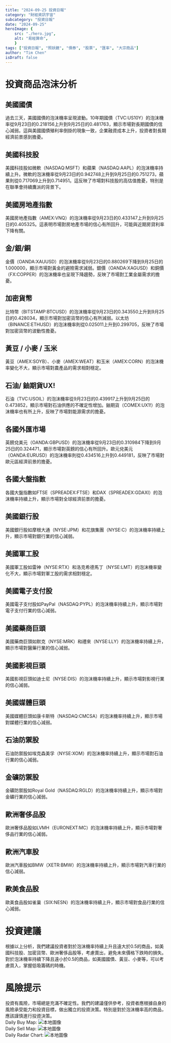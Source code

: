 ```yaml
---
title: "2024-09-25 投資日報"
category: "財經資訊宇宙"
subcategory: "投資日報"
date: "2024-09-25"
heroImage: {
    src: "./hero.jpg",
    alt: "易經算命",
    }
tags: ["投資日報", "照妖鏡", "債券", "股票", "匯率", "大宗商品"]
author: "Tim Chen"
isDraft: false
---
```

# 投資商品泡沫分析

## 美國國債
過去三天，美國國債的泡沫機率呈現波動。10年期國債（TVC:US10Y）的泡沫機率從9月23日的0.218156上升到9月25日的0.481763，顯示市場對長期國債的信心減弱。這與美國國債殖利率倒掛的現象一致，企業融資成本上升，投資者對長期經濟前景感到擔憂。

## 美國科技股
美國科技股如微軟（NASDAQ:MSFT）和蘋果（NASDAQ:AAPL）的泡沫機率持續上升。微軟的泡沫機率從9月23日的0.942748上升到9月25日的0.751273，蘋果則從0.717069上升到0.714951。這反映了市場對科技股的高估值擔憂，特別是在聯準會持續鷹派的背景下。

## 美國房地產指數
美國房地產指數（AMEX:VNQ）的泡沫機率從9月23日的0.433147上升到9月25日的0.405325。這表明市場對房地產市場的信心有所回升，可能與近期房貸利率下降有關。

## 金/銀/銅
金價（OANDA:XAUUSD）的泡沫機率從9月23日的0.880269下降到9月25日的1.000000，顯示市場對黃金的避險需求減弱。銀價（OANDA:XAGUSD）和銅價（FX:COPPER）的泡沫機率也呈現下降趨勢，反映了市場對工業金屬需求的擔憂。

## 加密貨幣
比特幣（BITSTAMP:BTCUSD）的泡沫機率從9月23日的0.343550上升到9月25日的0.428034，顯示市場對加密貨幣的信心有所減弱。以太坊（BINANCE:ETHUSD）的泡沫機率則從0.025011上升到0.299705，反映了市場對加密貨幣的波動性擔憂。

## 黃豆 / 小麥 / 玉米
黃豆（AMEX:SOYB）、小麥（AMEX:WEAT）和玉米（AMEX:CORN）的泡沫機率變化不大，顯示市場對農產品的需求相對穩定。

## 石油/ 鈾期貨UX!
石油（TVC:USOIL）的泡沫機率從9月23日的0.439917上升到9月25日的0.473852，顯示市場對石油供應的不確定性增加。鈾期貨（COMEX:UX1!）的泡沫機率也有所上升，反映了市場對能源需求的擔憂。

## 各國外匯市場
英鎊兌美元（OANDA:GBPUSD）的泡沫機率從9月23日的0.310984下降到9月25日的0.324471，顯示市場對英鎊的信心有所回升。歐元兌美元（OANDA:EURUSD）的泡沫機率則從0.434516上升到0.449181，反映了市場對歐元區經濟前景的擔憂。

## 各國大盤指數
各國大盤指數如FTSE（SPREADEX:FTSE）和DAX（SPREADEX:GDAXI）的泡沫機率持續上升，顯示市場對全球經濟前景的擔憂。

## 美國銀行股
美國銀行股如摩根大通（NYSE:JPM）和花旗集團（NYSE:C）的泡沫機率持續上升，顯示市場對銀行業的信心減弱。

## 美國軍工股
美國軍工股如雷神（NYSE:RTX）和洛克希德馬丁（NYSE:LMT）的泡沫機率變化不大，顯示市場對軍工股的需求相對穩定。

## 美國電子支付股
美國電子支付股如PayPal（NASDAQ:PYPL）的泡沫機率持續上升，顯示市場對電子支付行業的信心減弱。

## 美國藥商巨頭
美國藥商巨頭如默克（NYSE:MRK）和禮來（NYSE:LLY）的泡沫機率持續上升，顯示市場對醫藥行業的信心減弱。

## 美國影視巨頭
美國影視巨頭如迪士尼（NYSE:DIS）的泡沫機率持續上升，顯示市場對影視行業的信心減弱。

## 美國媒體巨頭
美國媒體巨頭如康卡斯特（NASDAQ:CMCSA）的泡沫機率持續上升，顯示市場對媒體行業的信心減弱。

## 石油防禦股
石油防禦股如埃克森美孚（NYSE:XOM）的泡沫機率持續上升，顯示市場對石油行業的信心減弱。

## 金礦防禦股
金礦防禦股如Royal Gold（NASDAQ:RGLD）的泡沫機率持續上升，顯示市場對金礦行業的信心減弱。

## 歐洲奢侈品股
歐洲奢侈品股如LVMH（EURONEXT:MC）的泡沫機率持續上升，顯示市場對奢侈品行業的信心減弱。

## 歐洲汽車股
歐洲汽車股如BMW（XETR:BMW）的泡沫機率持續上升，顯示市場對汽車行業的信心減弱。

## 歐美食品股
歐美食品股如雀巢（SIX:NESN）的泡沫機率持續上升，顯示市場對食品行業的信心減弱。

# 投資建議
根據以上分析，我們建議投資者對於泡沫機率持續上升且遠大於0.5的商品，如美國科技股、加密貨幣、歐洲奢侈品股等，考慮賣出，避免未來價格下跌時的損失。對於泡沫機率持續下降且遠小於0.5的商品，如美國國債、黃豆、小麥等，可以考慮買入，掌握低吸籌碼的時機。

# 風險提示
投資有風險，市場總是充滿不確定性。我們的建議僅供參考，投資者應根據自身的風險承受能力和投資目標，做出獨立的投資決策。特別是對於泡沫機率高的商品，應該謹慎進行投資決策。
<br />
Daily Buy Map:
![本地圖像](./buyMap.svg)
<br />
Daily Sell Map:
![本地圖像](./sellMap.svg)
<br />
Daily Radar Chart:
![本地圖像](./radar.svg)
<br />
